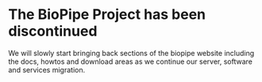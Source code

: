 = The BioPipe Project has been discontinued =


We will slowly start bringing back sections of the biopipe website including the docs, howtos and download areas as we continue our server, software and services migration.